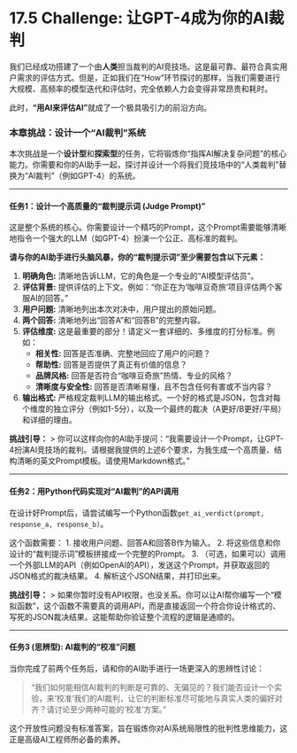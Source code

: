 # 17.5 Challenge: 让GPT-4成为你的AI裁判

::: {.callout-warning}

我们已经成功搭建了一个由**人类**担当裁判的AI竞技场。这是最可靠、最符合真实用户需求的评估方式。但是，正如我们在“How”环节探讨的那样，当我们需要进行大规模、高频率的模型迭代和评估时，完全依赖人力会变得非常昂贵和耗时。

此时，**“用AI来评估AI”**就成了一个极具吸引力的前沿方向。

### 本章挑战：设计一个“AI裁判”系统

本次挑战是一个**设计型**和**探索型**的任务，它将锻炼你“指挥AI解决复杂问题”的核心能力。你需要和你的AI助手一起，探讨并设计一个将我们竞技场中的“人类裁判”替换为“AI裁判”（例如GPT-4）的系统。

---

#### 任务1：设计一个高质量的“裁判提示词 (Judge Prompt)”

这是整个系统的核心。你需要设计一个精巧的Prompt，这个Prompt需要能够清晰地指令一个强大的LLM（如GPT-4）扮演一个公正、高标准的裁判。

**请与你的AI助手进行头脑风暴，你的“裁判提示词”至少需要包含以下元素：**

1.  **明确角色:** 清晰地告诉LLM，它的角色是一个专业的“AI模型评估员”。
2.  **评估背景:** 提供评估的上下文。例如：“你正在为‘咖啡豆奇旅’项目评估两个客服AI的回答。”
3.  **用户问题:** 清晰地列出本次对决中，用户提出的原始问题。
4.  **两个回答:** 清晰地列出“回答A”和“回答B”的完整内容。
5.  **评估维度:** 这是最重要的部分！请定义一套详细的、多维度的打分标准。例如：
    *   **相关性:** 回答是否准确、完整地回应了用户的问题？
    *   **帮助性:** 回答是否提供了真正有价值的信息？
    *   **品牌风格:** 回答是否符合“咖啡豆奇旅”热情、专业的风格？
    *   **清晰度与安全性:** 回答是否清晰易懂，且不包含任何有害或不当内容？
6.  **输出格式:** 严格规定裁判LLM的输出格式。一个好的格式是JSON，包含对每个维度的独立评分（例如1-5分），以及一个最终的裁决（A更好/B更好/平局）和详细的理由。

**挑战引导：**
> 你可以这样向你的AI助手提问：“我需要设计一个Prompt，让GPT-4扮演AI竞技场的裁判。请根据我提供的上述6个要求，为我生成一个高质量、结构清晰的英文Prompt模板。请使用Markdown格式。”

---

#### 任务2：用Python代码实现对“AI裁判”的API调用

在设计好Prompt后，请尝试编写一个Python函数`get_ai_verdict(prompt, response_a, response_b)`。

这个函数需要：
1.  接收用户问题、回答A和回答B作为输入。
2.  将这些信息和你设计的“裁判提示词”模板拼接成一个完整的Prompt。
3.  （可选，如果可以）调用一个外部LLM的API（例如OpenAI的API），发送这个Prompt，并获取返回的JSON格式的裁决结果。
4.  解析这个JSON结果，并打印出来。

**挑战引导：**
> 如果你暂时没有API权限，也没关系。你可以让AI帮你编写一个“模拟函数”，这个函数不需要真的调用API，而是直接返回一个符合你设计格式的、写死的JSON裁决结果。这能帮助你验证整个流程的逻辑是通顺的。

---

#### 任务3 (思辨型): AI裁判的“校准”问题

当你完成了前两个任务后，请和你的AI助手进行一场更深入的思辨性讨论：

> “我们如何能相信AI裁判的判断是可靠的、无偏见的？我们能否设计一个实验，来‘校准’我们的AI裁判，让它的判断标准尽可能地与真实人类的偏好对齐？请讨论至少两种可能的‘校准’方案。”

这个开放性问题没有标准答案，旨在锻炼你对AI系统局限性的批判性思维能力，这正是高级AI工程师所必备的素养。

::: 